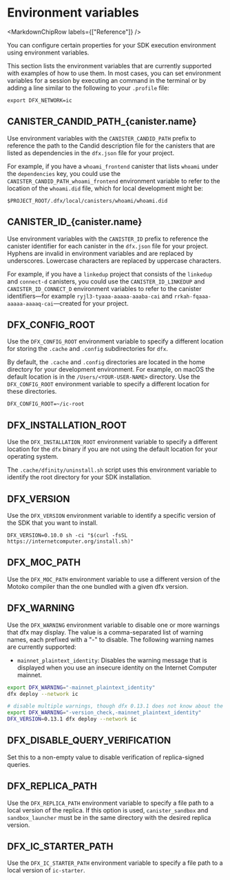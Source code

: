 
# Environment variables

<MarkdownChipRow labels={["Reference"]} />

You can configure certain properties for your SDK execution environment using environment variables.

This section lists the environment variables that are currently supported with examples of how to use them. In most cases, you can set environment variables for a session by executing an command in the terminal or by adding a line similar to the following to your `.profile` file:

```shell
export DFX_NETWORK=ic
```

## CANISTER_CANDID_PATH\_\{canister.name\}

Use environment variables with the `CANISTER_CANDID_PATH` prefix to reference the path to the Candid description file for the canisters that are listed as dependencies in the `dfx.json` file for your project.

For example, if you have a `whoami_frontend` canister that lists `whoami` under the `dependencies` key, you could use the `CANISTER_CANDID_PATH_whoami_frontend` environment variable to refer to the location of the `whoami.did` file, which for local development might be:

    $PROJECT_ROOT/.dfx/local/canisters/whoami/whoami.did

## CANISTER_ID\_\{canister.name\}

Use environment variables with the `CANISTER_ID` prefix to reference the canister identifier for each canister in the `dfx.json` file for your project. Hyphens are invalid in environment variables and are replaced by underscores.  Lowercase characters are replaced by uppercase characters.

For example, if you have a `linkedup` project that consists of the `linkedup` and `connect-d` canisters, you could use the `CANISTER_ID_LINKEDUP` and `CANISTER_ID_CONNECT_D` environment variables to refer to the canister identifiers—for example `ryjl3-tyaaa-aaaaa-aaaba-cai` and `rrkah-fqaaa-aaaaa-aaaaq-cai`—created for your project.

## DFX_CONFIG_ROOT

Use the `DFX_CONFIG_ROOT` environment variable to specify a different location for storing the `.cache` and `.config` subdirectories for `dfx`.

By default, the `.cache` and `.config` directories are located in the home directory for your development environment. For example, on macOS the default location is in the `/Users/<YOUR-USER-NAME>` directory. Use the `DFX_CONFIG_ROOT` environment variable to specify a different location for these directories.

    DFX_CONFIG_ROOT=~/ic-root

## DFX_INSTALLATION_ROOT

Use the `DFX_INSTALLATION_ROOT` environment variable to specify a different location for the `dfx` binary if you are not using the default location for your operating system.

The `.cache/dfinity/uninstall.sh` script uses this environment variable to identify the root directory for your SDK installation.

## DFX_VERSION

Use the `DFX_VERSION` environment variable to identify a specific version of the SDK that you want to install.

    DFX_VERSION=0.10.0 sh -ci "$(curl -fsSL https://internetcomputer.org/install.sh)"

## DFX_MOC_PATH

Use the `DFX_MOC_PATH` environment variable to use a different version of the Motoko compiler than the one bundled with a given dfx version.

## DFX_WARNING

Use the `DFX_WARNING` environment variable to disable one or more warnings that dfx may display. The value is a comma-separated list of warning names, each prefixed with a "-" to disable. The following warning names are currently supported:

- `mainnet_plaintext_identity`: Disables the warning message that is displayed when you use an insecure identity on the Internet Computer mainnet.

```bash
export DFX_WARNING="-mainnet_plaintext_identity"
dfx deploy --network ic

# disable multiple warnings, though dfx 0.13.1 does not know about the mainnet_plaintext_identity warning and version_check no longer exists
export DFX_WARNING="-version_check,-mainnet_plaintext_identity"
DFX_VERSION=0.13.1 dfx deploy --network ic
```

## DFX_DISABLE_QUERY_VERIFICATION

Set this to a non-empty value to disable verification of replica-signed queries.

## DFX_REPLICA_PATH

Use the `DFX_REPLICA_PATH` environment variable to specify a file path to a local version of the replica. If this option is used, `canister_sandbox` and `sandbox_launcher` must be in the same directory with the desired replica version.

## DFX_IC_STARTER_PATH

Use the `DFX_IC_STARTER_PATH` environment variable to specify a file path to a local version of `ic-starter`. 
